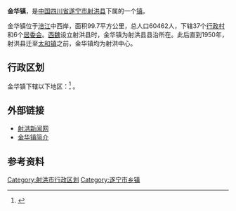 {{中国乡级行政区|51/09/22/103/000}}
'''金华镇'''，是[[中国|中国]][[四川省|四川省]][[遂宁市|遂宁市]][[射洪县|射洪县]]下属的一个[[镇|镇]]。

金华镇位于[[涪江|涪江]]中西岸，面积99.7平方公里，总人口60462人，下辖37个[[行政村|行政村]]和6个[[居委会|居委会]]。[[西魏|西魏]]设立射洪县时，金华镇为射洪县县治所在。此后直到1950年，射洪县迁至[[太和街道_(射洪市)|太和镇]]之前，金华镇均为射洪中心。

== 行政区划 ==
金华镇下辖以下地区：<ref>{{PRC admin/ref sgc|51/09/22/103/000}}</ref>
{{PRC admin/children|51/09/22/103/000}}。

==外部链接==
*[https://web.archive.org/web/20090724155149/http://snsh.newssc.org/ 射洪新闻网]
*[http://www.agri.com.cn/town/510922103000.htm 金华镇简介]{{Dead link|date=2018年6月 |bot=InternetArchiveBot |fix-attempted=no }}

== 参考资料 ==
{{reflist}}

{{射洪县行政区划}}
{{四川行政区划小作品}}

[[Category:射洪市行政区划|Category:射洪市行政区划]]
[[Category:遂宁市乡镇|Category:遂宁市乡镇]]
